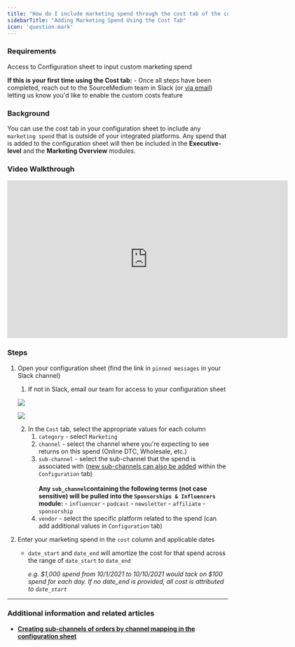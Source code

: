 ```yaml
---
title: "How do I include marketing spend through the cost tab of the configuration sheet?"
sidebarTitle: "Adding Marketing Spend Using the Cost Tab"
icon: 'question-mark'
---
```

### Requirements

Access to Configuration sheet to input custom marketing spend <br />

**If this is your first time using the Cost tab:**
    - Once all steps have been completed, reach out to the SourceMedium team in Slack (or [via email](mailto:support@sourcemedium.com)) letting us know you'd like to enable the custom costs feature

### Background

You can use the cost tab in your configuration sheet to include any `marketing spend` that is outside of your integrated platforms. Any spend that is added to the configuration sheet will then be included in the **Executive-level** and the **Marketing Overview** modules.

### Video Walkthrough
<iframe width="640" height="360" src="https://www.loom.com/embed/7a070a381a824eee8eeaf090083451b2?sid=06e4b722-8ab0-4943-b86d-6fd160fdc59b" frameBorder="0" allowFullScreen></iframe>

### **Steps**

1. Open your configuration sheet (find the link in `pinned messages` in your Slack channel)
    1. If not in Slack, email our team for access to your configuration sheet
    
    ![](/images/article-imgs/how-do-i-include-marketing-spend-through-the-cost-tab-of-the-configuration-sheet/Untitled.png)
    
    ![](/images/article-imgs/how-do-i-include-marketing-spend-through-the-cost-tab-of-the-configuration-sheet/Untitled1.png)
    
    2. In the `Cost` tab, select the appropriate values for each column
        1. `category` - select `Marketing`
        2. `channel` - select the channel where you're expecting to see returns on this spend (Online DTC, Wholesale, etc.)
        3. `sub-channel` - select the sub-channel that the spend is associated with ([new sub-channels can also be added](https://help.sourcemedium.com/articles/channel-mapping-using-your-source-medium-configurations-sheet) within the `Configuration` tab)
            <br />
            <br /> **Any `sub_channel`containing the following terms (not case sensitive) will be pulled into the `Sponsorships & Influencers` module:**
                - `influencer`
                - `podcast`
                - `newsletter`
                - `affiliate`
                - `sponsorship`
        4. `vendor` - select the specific platform related to the spend (can add additional values in `Configuration` tab)
2. Enter your marketing spend in the `cost` column and applicable dates
    - `date_start` and `date_end` will amortize the cost for that spend across the range of `date_start` to `date_end`
        
        *e.g. \$1,000 spend from 10/1/2021 to 10/10/2021 would tack on $100 spend for each day. If no date_end is provided, all cost is attributed to `date_start`*

---

### **Additional information and related articles**

- ****[Creating sub-channels of orders by channel mapping in the configuration sheet](data-inputs/configuration-sheet/how-can-i-create-order-channels-and-subchannels)****